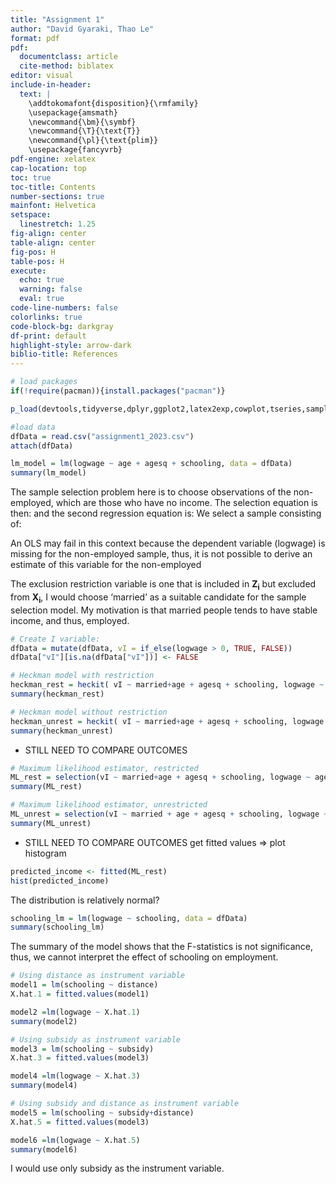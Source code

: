 ```yaml
---
title: "Assignment 1"
author: "David Gyaraki, Thao Le"
format: pdf
pdf:
  documentclass: article
  cite-method: biblatex
editor: visual
include-in-header:
  text: |
    \addtokomafont{disposition}{\rmfamily}
    \usepackage{amsmath}
    \newcommand{\bm}{\symbf}
    \newcommand{\T}{\text{T}}
    \newcommand{\pl}{\text{plim}}
    \usepackage{fancyvrb}
pdf-engine: xelatex
cap-location: top
toc: true
toc-title: Contents
number-sections: true
mainfont: Helvetica
setspace:
  linestretch: 1.25
fig-align: center
table-align: center
fig-pos: H
table-pos: H
execute:
  echo: true
  warning: false
  eval: true
code-line-numbers: false
colorlinks: true
code-block-bg: darkgray
df-print: default
highlight-style: arrow-dark
biblio-title: References
---
```


\clearpage

```r
# load packages
if(!require(pacman)){install.packages("pacman")}

p_load(devtools,tidyverse,dplyr,ggplot2,latex2exp,cowplot,tseries,sampleSelection)

#load data
dfData = read.csv("assignment1_2023.csv")
attach(dfData) 
```
\section{Question 1}
\subsection{(i)}
```r
lm_model = lm(logwage ~ age + agesq + schooling, data = dfData)
summary(lm_model)
```
\subsection{(ii)}

The sample selection problem here is to choose observations of the non-employed, which are those who have no income. The selection equation is then:
\begin{equation*}
    I_i = 
    \begin{cases}
    1 \text{ if logwage} > 0\\
    0 \text{ otherwise},
    \end{cases} 
\end{equation*}
and the second regression equation is:
\begin{equation*}
    Y_i^* = \bm{X_i'}\bm{\beta} + U_i.
\end{equation*}
We select a sample consisting of:
\begin{equation*}
    Y_i = 
    \begin{cases}
    Y_i^* \text{ if } I_i = 1\\
    \text{missing} \text{ if } I_i = 0,
    \end{cases} 
\end{equation*}

An OLS may fail in this context because the dependent variable (logwage) is missing for the non-employed sample, thus, it is not possible to derive an estimate of this variable for the non-employed
\subsection{(iii)}
The exclusion restriction variable is one that is included in $\bm{Z_i}$ but excluded from $\bm{X_i}$, I would choose 'married' as a suitable candidate for the sample selection model. My motivation is that married people tends to have stable income, and thus, employed.
``` r
# Create I variable:
dfData = mutate(dfData, vI = if_else(logwage > 0, TRUE, FALSE)) 
dfData["vI"][is.na(dfData["vI"])] <- FALSE

# Heckman model with restriction
heckman_rest = heckit( vI ~ married+age + agesq + schooling, logwage ~ age + agesq + schooling, data = dfData)
summary(heckman_rest)
```
```r
# Heckman model without restriction
heckman_unrest = heckit( vI ~ married+age + agesq + schooling, logwage ~ age + agesq + schooling + married, data = dfData)
summary(heckman_unrest)
```

- STILL NEED TO COMPARE OUTCOMES
\subsection{(iv)}
```r
# Maximum likelihood estimator, restricted
ML_rest = selection(vI ~ married+age + agesq + schooling, logwage ~ age + agesq + schooling, data = dfData)
summary(ML_rest)

# Maximum likelihood estimator, unrestricted
ML_unrest = selection(vI ~ married + age + agesq + schooling, logwage ~ age + agesq + schooling + married, data = dfData)
summary(ML_unrest)

```
- STILL NEED TO COMPARE OUTCOMES
\subsection{(v)}
get fitted values => plot histogram
```r
predicted_income <- fitted(ML_rest)  
hist(predicted_income)
```
The distribution is relatively normal?

\section{Question 2}
\subsection{(i)}
```r
schooling_lm = lm(logwage ~ schooling, data = dfData)
summary(schooling_lm)
```
The summary of the model shows that the F-statistics is not significance, thus, we cannot interpret the effect of schooling on employment.

\subsection{(ii)}
```r
# Using distance as instrument variable
model1 = lm(schooling ~ distance)
X.hat.1 = fitted.values(model1)

model2 =lm(logwage ~ X.hat.1)
summary(model2)
```
```r
# Using subsidy as instrument variable
model3 = lm(schooling ~ subsidy)
X.hat.3 = fitted.values(model3)

model4 =lm(logwage ~ X.hat.3)
summary(model4)
```
```r
# Using subsidy and distance as instrument variable
model5 = lm(schooling ~ subsidy+distance)
X.hat.5 = fitted.values(model3)

model6 =lm(logwage ~ X.hat.5)
summary(model6)
```
\subsection{(iii)}
I would use only subsidy as the instrument variable. 